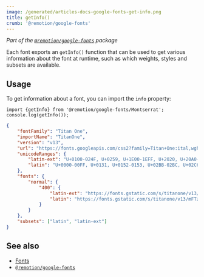 ```yaml
---
image: /generated/articles-docs-google-fonts-get-info.png
title: getInfo()
crumb: '@remotion/google-fonts'
---
```



_Part of the [`@remotion/google-fonts`](/docs/google-fonts) package_

Each font exports an `getInfo()` function that can be used to get various information about the font at runtime, such as which weights, styles and subsets are available.

## Usage

To get information about a font, you can import the `info` property:

```tsx twoslash title="Get info about the font"
import {getInfo} from '@remotion/google-fonts/Montserrat';
console.log(getInfo());
```

```json title="Example value of info object"
{
	"fontFamily": "Titan One",
	"importName": "TitanOne",
	"version": "v13",
	"url": "https://fonts.googleapis.com/css2?family=Titan+One:ital,wght@0,400",
	"unicodeRanges": {
		"latin-ext": "U+0100-024F, U+0259, U+1E00-1EFF, U+2020, U+20A0-20AB, U+20AD-20CF, U+2113, U+2C60-2C7F, U+A720-A7FF",
		"latin": "U+0000-00FF, U+0131, U+0152-0153, U+02BB-02BC, U+02C6, U+02DA, U+02DC, U+2000-206F, U+2074, U+20AC, U+2122, U+2191, U+2193, U+2212, U+2215, U+FEFF, U+FFFD"
	},
	"fonts": {
		"normal": {
			"400": {
				"latin-ext": "https://fonts.gstatic.com/s/titanone/v13/mFTzWbsGxbbS_J5cQcjCmjgm6Es.woff2",
				"latin": "https://fonts.gstatic.com/s/titanone/v13/mFTzWbsGxbbS_J5cQcjClDgm.woff2"
			}
		}
	},
	"subsets": ["latin", "latin-ext"]
}
```

## See also

- [Fonts](/docs/fonts)
- [`@remotion/google-fonts`](/docs/google-fonts)
